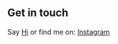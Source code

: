 ## Get in touch

Say [Hi](mailto:rupertfleming@gmail.com) or find me on: [Instagram](https://www.instagram.com/ruflem/)